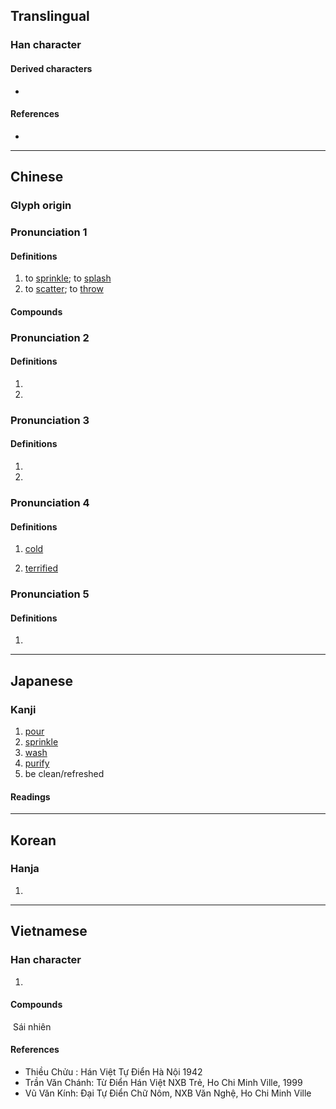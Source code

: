{{also|洒}}
{{character info/new}}
==Translingual==

===Han character===
{{Han char|rn=85|rad=水|as=19|sn=22|four=31111|canj=EMMP|ids=⿰氵麗}}

====Derived characters====
* {{l|mul|[[𥸗]]}}

====References====
* {{Han ref|kx=0663.110|dkj=18774|dj=1072.060|hdz=31794.070|uh=7051|ud=28753|bh=C578|bd=50552}}

----

==Chinese==
{{zh-forms|s=洒}}

===Glyph origin===
{{Han etym}}

===Pronunciation 1===
{{zh-pron
|m=sǎ
|c=saa2
|h=pfs=
|md=
|mn=zz:sèe/sá/qz,xm:sè
|mn_note=sèe - vernacular; sá/sè - literary
|w=
|mc=2+3+4
|oc=1+2+3,1+2+4
|cat=v
}}

====Definitions====
{{zh-hanzi}}

# to [[sprinkle]]; to [[splash]]
# to [[scatter]]; to [[throw]]

====Compounds====
{{zh-der|灑淚|瀟灑|灑落|灑然|灑灑|灑掃|灑脫|灑灑水|灑水車|灑水|噴灑|噴灑灌溉|丰神飄灑|噴灑機|灑派|瀟灑自若|洋洋灑灑|揮灑|掃灑|灑潑|潑灑|灑湯|灑晒|瀟灑風流|揮灑自如|灑金箋|蕭灑|飄灑|風流瀟灑|鋪灑|風姿瀟灑}}

===Pronunciation 2===
{{zh-pron
|m=xǐ
|mc=1
|oc=4,3
|cat=v
}}

====Definitions====
{{zh-hanzi}}

# {{zh-alt-form|洗}}
# {{zh-alt-form|蓰}}
===Pronunciation 3===
{{zh-pron
|m=shī
|mc=1
|oc=4,3
|cat=v
}}

====Definitions====
{{zh-hanzi}}

# {{zh-alt-form|釃}}
# {{zh-used|離灑}}
===Pronunciation 4===
{{zh-pron
|m=xiǎn
|cat=a
}}

====Definitions====
{{zh-hanzi}}

# {{zh-obsolete}} [[cold]]
# {{zh-obsolete}} [[terrified]]
===Pronunciation 5===
{{zh-pron
|m=lí 
}}

====Definitions====
{{zh-hanzi}}

# {{zh-only|淋灑}}
----

==Japanese==

===Kanji===
{{ja-kanji|grade=|rs=水19}}

# [[pour]]
# [[sprinkle]]
# [[wash]]
# [[purify]]
# be clean/refreshed

====Readings====
{{ja-readings
|on=さい, しゃ
|kun=そそ-ぐ
}}

----

==Korean==

===Hanja===
{{ko-hanja|hangeul=[[새]], [[쇄]]|eumhun=|rv=sae, swae|mr=sae, swae|y=say, sway}}

# {{defn|lang=ko|sort=水19}}

----

==Vietnamese==

===Han character===
{{vi-hantu|[[sái]], [[rợi]], [[tẩy]], [[thối]]|rs=水19}}

# {{defn|lang=vi|sort=水19}}


====Compounds====
{{vi-der|灑然}} Sái nhiên

====References====
* Thiều Chửu : Hán Việt Tự Điển Hà Nội 1942
* Trần Văn Chánh: Từ Điển Hán Việt NXB Trẻ, Ho Chi Minh Ville, 1999
* Vũ Văn Kính: Đại Tự Điển Chữ Nôm, NXB Văn Nghệ, Ho Chi Minh Ville